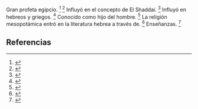 Gran profeta egipcio. <ref>{{lib|LU|92|5|11}}</ref> <ref>{{lib|LU|95|3|5}}</ref> Influyó en el concepto de El Shaddai. <ref>{{lib|LU|96|1|5}}</ref> Influyó en hebreos y griegos. <ref>{{lib|LU|95|4|4}}</ref> Conocido como hijo del hombre. <ref>{{lib|LU|95|4|1}}</ref> La religión mesopotámica entró en la literatura hebrea a través de. <ref>{{lib|LU|95|1|11}}</ref> Enseñanzas. <ref>{{lib|LU|95|4}}</ref> 

== Referencias ==
<references />
